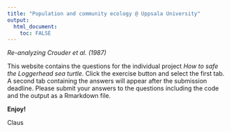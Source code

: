 ```yaml
---
title: "Population and community ecology @ Uppsala University"
output: 
  html_document:
    toc: FALSE
---
```

*Re-analyzing Crouder et al. (1987)*

This website contains the questions for the individual project *How to safe the Loggerhead sea turtle*. Click the exercise button and select the first tab. A second tab containing the answers will appear after the submission deadline. Please submit your answers to the questions including the code and the output as a Rmarkdown file.

**Enjoy!**

Claus



